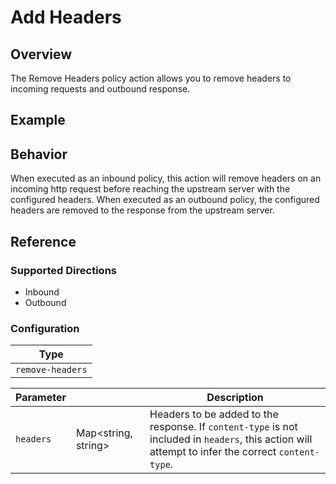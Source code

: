 
# Add Headers

## Overview

The Remove Headers policy action allows you to remove headers to incoming requests and outbound response.

## Example

<ExampleHTTP />

## Behavior

When executed as an inbound policy, this action will remove headers on an incoming http request before reaching the upstream server with
the configured headers. When executed as an outbound policy, the configured headers are removed to the response from the upstream server.

## Reference

### Supported Directions

- Inbound
- Outbound

### Configuration

| Type             |
| ---------------- |
| `remove-headers` |

| Parameter | &nbsp;                    | Description                                                                                                                                        |
| --------- | ------------------------- | -------------------------------------------------------------------------------------------------------------------------------------------------- |
| `headers` | Map&lt;string, string&gt; | Headers to be added to the response. If `content-type` is not included in `headers`, this action will attempt to infer the correct `content-type`. |
